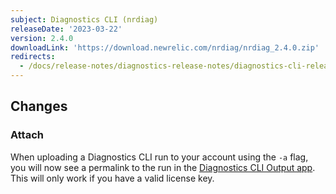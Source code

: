 ```yaml
---
subject: Diagnostics CLI (nrdiag)
releaseDate: '2023-03-22'
version: 2.4.0
downloadLink: 'https://download.newrelic.com/nrdiag/nrdiag_2.4.0.zip'
redirects:
  - /docs/release-notes/diagnostics-release-notes/diagnostics-cli-release-notes/diagnostics-cli-240/
---
```


## Changes

### Attach
When uploading a Diagnostics CLI run to your account using the `-a` flag, you will now see a permalink to the run in the [Diagnostics CLI Output app](https://one.newrelic.com/diagnostics/cli-output).  This will only work if you have a valid license key.













